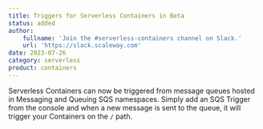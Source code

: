 ```yaml
---
title: Triggers for Serverless Containers in Beta
status: added
author:
    fullname: 'Join the #serverless-containers channel on Slack.'
    url: 'https://slack.scaleway.com'
date: 2023-07-26
category: serverless
product: containers
---
```


Serverless Containers can now be triggered from message queues hosted in Messaging and Queuing SQS namespaces. Simply add an SQS Trigger from the console and when a new message is sent to the queue, it will trigger your Containers on the `/` path.

